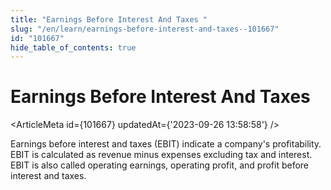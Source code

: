 ```yaml
---
title: "Earnings Before Interest And Taxes "
slug: "/en/learn/earnings-before-interest-and-taxes--101667"
id: "101667"
hide_table_of_contents: true
---
```



# Earnings Before Interest And Taxes 

<ArticleMeta id={101667} updatedAt={'2023-09-26 13:58:58'} />
<div className='border-solid border-b border-t-0 my-4 border-[var(--ifm-color-gray-300)]' />

Earnings before interest and taxes (EBIT) indicate a company's profitability. EBIT is calculated as revenue minus expenses excluding tax and interest. EBIT is also called operating earnings, operating profit, and profit before interest and taxes.
